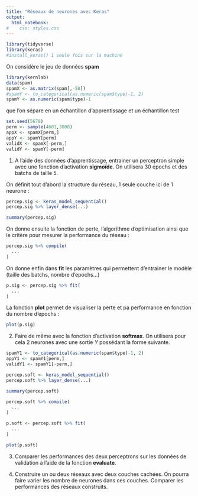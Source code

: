 ```yaml
---
title: "Réseaux de neurones avec Keras"
output:
  html_notebook: 
#    css: styles.css
---
```



```r
library(tidyverse)
library(keras)
#install_keras() 1 seule fois sur la machine
```

On considère le jeu de données **spam**

```r
library(kernlab)
data(spam)
spamX <- as.matrix(spam[,-58])
#spamY <- to_categorical(as.numeric(spam$type)-1, 2)
spamY <- as.numeric(spam$type)-1
```

que l'on sépare en un échantillon d'apprentissage et un échantillon test

```r
set.seed(5678)
perm <- sample(4601,3000)
appX <- spamX[perm,]
appY <- spamY[perm]
validX <- spamX[-perm,]
validY <- spamY[-perm]
```

1. A l'aide des données d'apprentissage, entrainer un perceptron simple avec une fonction d'activation **sigmoïde**. On utilisera 30 epochs et des batchs de taille 5.


On définit tout d'abord la structure du réseau, 1 seule couche ici de 1 neurone :
```r
percep.sig <- keras_model_sequential() 
percep.sig %>% layer_dense(...)
```

```r
summary(percep.sig)
```

On donne ensuite la fonction de perte, l'algorithme d'optimisation ainsi que le critère pour mesurer la performance du réseau :

```r
percep.sig %>% compile(
  ...
)
```

On donne enfin dans **fit** les paramètres qui permettent d'entrainer le modèle (taille des batchs, nombre d'epochs...)

```r
p.sig <- percep.sig %>% fit(
  ...
)
```

La fonction **plot** permet de visualiser la perte et pa performance en fonction du nombre d'epochs :

```r
plot(p.sig)
```

2. Faire de même avec la fonction d'activation **softmax**. On utilisera pour cela 2 neurones avec une sortie $Y$ possédant la forme suivante.

```r
spamY1 <- to_categorical(as.numeric(spam$type)-1, 2)
appY1 <- spamY1[perm,]
validY1 <- spamY1[-perm,]
```



```r
percep.soft <- keras_model_sequential() 
percep.soft %>% layer_dense(...)
```

```r
summary(percep.soft)
```


```r
percep.soft %>% compile(
  ...
)
```


```r
p.soft <- percep.soft %>% fit(
  ...
)
```

```r
plot(p.soft)
```

3. Comparer les performances des deux perceptrons sur les données de validation à l'aide de la fonction **evaluate**.



4. Construire un ou deux réseaux avec deux couches cachées. On pourra faire varier les nombre de neurones dans ces couches. Comparer les performances des réseaux construits.


